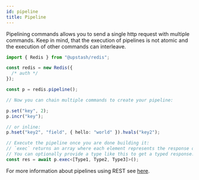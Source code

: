 ```yaml
---
id: pipeline
title: Pipeline
---
```


Pipelining commands allows you to send a single http request with multiple
commands. Keep in mind, that the execution of pipelines is not atomic and the
execution of other commands can interleave.

```ts
import { Redis } from "@upstash/redis";

const redis = new Redis({
  /* auth */
});

const p = redis.pipeline();

// Now you can chain multiple commands to create your pipeline:

p.set("key", 2);
p.incr("key");

// or inline:
p.hset("key2", "field", { hello: "world" }).hvals("key2");

// Execute the pipeline once you are done building it:
// `exec` returns an array where each element represents the response of a command in the pipeline.
// You can optionally provide a type like this to get a typed response.
const res = await p.exec<[Type1, Type2, Type3]>();
```

For more information about pipelines using REST see
[here](https://blog.upstash.com/pipeline).
